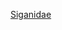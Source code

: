 {{Commonscat|Siganidae}}
{{Catnav|頁面分類|自然科学|……|动物|……|鱼类|……|輻鰭魚綱|硬骨鱼亚纲|鲈形目|刺尾魚亞目}}
{{Catmore}}

[[Category:刺尾魚亞目|Siganidae]]